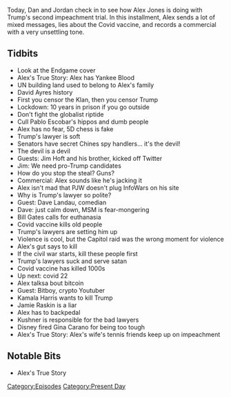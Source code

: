 {{DEFAULTSORT:
    #_EPISODE_0530:February 10-11, 2021
}}{{Episode
    | title             = February 10-11, 2021
    | caption           = Listen to this episode on [https://knowledgefight.libsyn.com/530-february-10-11-2021 Libsyn] [https://open.spotify.com/episode/2KSdR3uOPuCaxV93WUSd7u Spotify]
    | episodeNumber     = 530
    | length            = 01:37:58
    | airDate           = February 12, 2021
    | coverageStartDate = February 10, 2021
    | coverageEndDate   = February 11, 2021
    | episodeType       = [[:Category:Present Day|Present Day]]
    | appearance        = [[David Ayres]], [[Jim Hoft]], [[Dave Landau]], [[Bill Gates]], [[Bitboy]], [[Kamala Harris]], [[Jamie Raskin]], [[Jared Kushner]], [[Gina Carano]]
    | oocDrop           = Xi Jinping is up my ass
    | previousEpisode   = [[529: February 8, 2021]]
    | nextEpisode       = [[531: February 14, 2021]]
}}

{{Stub}}

Today, Dan and Jordan check in to see how Alex Jones is doing with Trump's second impeachment trial. In this installment, Alex sends a lot of mixed messages, lies about the Covid vaccine, and records a commercial with a very unsettling tone.

==Tidbits==

*Look at the Endgame cover
*Alex's True Story: Alex has Yankee Blood
*UN building land used to belong to Alex's family
*David Ayres history
*First you censor the Klan, then you censor Trump
*Lockdown: 10 years in prison if you go outside
*Don't fight the globalist riptide
*Cull Pablo Escobar's hippos and dumb people
*Alex has no fear, 5D chess is fake
*Trump's lawyer is soft
*Senators have secret Chines spy handlers... it's the devil!
*The devil is a devil
*Guests: Jim Hoft and his brother, kicked off Twitter
*Jim: We need pro-Trump candidates
*How do you stop the steal? Guns?
*Commercial: Alex sounds like he's jacking it
*Alex isn't mad that PJW doesn't plug InfoWars on his site
*Why is Trump's lawyer so polite?
*Guest: Dave Landau, comedian
*Dave: just calm down, MSM is fear-mongering
*Bill Gates calls for euthanasia
*Covid vaccine kills old people
*Trump's lawyers are setting him up
*Violence is cool, but the Capitol raid was the wrong moment for violence
*Alex's gut says to kill
*If the civil war starts, kill these people first
*Trump's lawyers suck and serve satan
*Covid vaccine has killed 1000s
*Up next: covid 22
*Alex talksa bout bitcoin
*Guest: Bitboy, crypto Youtuber
*Kamala Harris wants to kill Trump
*Jamie Raskin is a liar
*Alex has to backpedal
*Kushner is responsible for the bad lawyers
*Disney fired Gina Carano for being too tough
*Alex's True Story: Alex's wife's tennis friends keep up on impeachment

==Notable Bits==

*Alex's True Story

[[Category:Episodes]]
[[Category:Present Day]]
